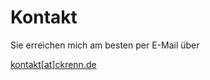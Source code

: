 # Kontakt

Sie erreichen mich am besten per E-Mail über

[kontakt[at]ckrenn.de](mailto:kontakt@ckrenn.de)